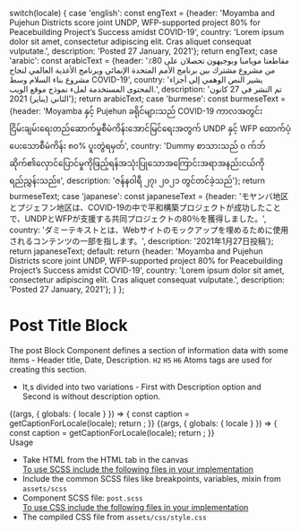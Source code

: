 
  switch(locale) {
    case 'english': const engText = {header: 'Moyamba and Pujehun Districts score joint UNDP, WFP-supported project 80% for Peacebuilding Project’s Success amidst COVID-19', country: 'Lorem ipsum dolor sit amet, consectetur adipiscing elit. Cras aliquet consequat vulputate.', description: 'Posted 27 January, 2021'}; return engText;
    case 'arabic': const arabicText = {header: 'مقاطعتا مويامبا وبوجيهون تحصلان على 80٪ من مشروع مشترك بين برنامج الأمم المتحدة الإنمائي وبرنامج الأغذية العالمي لنجاح مشروع بناء السلام وسط COVID-19', country: 'يشير النص الوهمي إلى أجزاء المحتوى المستخدمة لملء نموذج موقع الويب.', description: 'تم النشر في 27 كانون الثاني (يناير) 2021'}; return arabicText;
    case 'burmese': const burmeseText = {header: 'Moyamba နှင့် Pujehun ခရိုင်များသည် COVID-19 ကာလအတွင်းငြိမ်းချမ်းရေးတည်ဆောက်မှုစီမံကိန်းအောင်မြင်ရေးအတွက် UNDP နှင့် WFP ထောက်ပံ့ပေးသောစီမံကိန်း ၈၀% ပူးတွဲရမှတ်', country: 'Dummy စာသားသည် ၀ က်ဘ်ဆိုက်၏လှောင်ပြောင်မှုကိုဖြည့်ရန်အသုံးပြုသောအကြောင်းအရာအနည်းငယ်ကိုရည်ညွှန်းသည်။', description: 'ဇန်နဝါရီ ၂၇၊ ၂၀၂၁ တွင်တင်ခဲ့သည်'}; return burmeseText;
    case 'japanese': const japaneseText = {header: 'モヤンバ地区とプジェフン地区は、COVID-19の中で平和構築プロジェクトが成功したことで、UNDPとWFPが支援する共同プロジェクトの80％を獲得しました。', country: 'ダミーテキストとは、Webサイトのモックアップを埋めるために使用されるコンテンツの一部を指します。', description: '2021年1月27日投稿'}; return japaneseText;
    default:
      return {header: 'Moyamba and Pujehun Districts score joint UNDP, WFP-supported project 80% for Peacebuilding Project’s Success amidst COVID-19', country: 'Lorem ipsum dolor sit amet, consectetur adipiscing elit. Cras aliquet consequat vulputate.', description: 'Posted 27 January, 2021'};
  }
};

<Meta title="Molecules/Text/Post Block" component={Post} />

<style>{`
  .sbdocs-h1 {
    font-weight: 700;
  }
  .subheading {
    font-weight: 500;
    font-size: 22px;
    color: #161616;
    letter-spacing: 1.5px;
    line-height: 24px;
    margin-bottom: 12px;
    margin-top: 40px;
  }
  .high {
    font-weight: 500;
    font-size: 14px;
    color: #161616;
    line-height: 24px;
    margin-bottom: 12px;
    margin-top: 40px;
  }
  .docblock-code-toggle {
    display: none;
  }
`}</style>

# Post Title Block 

The post Block Component defines a section of information data with some items - Header title, Date,  Description. <code>H2</code> <code>H5</code> <code>H6</code>  Atoms tags are used for creating this section.

<ul>
<li>It,s divided into two variations - First with Description option and Second is without description option.</li>
</ul>

<Story name="Post Block with Description">
  {(args, { globals: { locale } }) => {
    const caption = getCaptionForLocale(locale);
    return <Post headerText={caption.header} countryText={caption.country} descriptionText={caption.description}></Post>;
  }}
</Story>

<Story name="Post Block without Description">
  {(args, { globals: { locale } }) => {
    const caption = getCaptionForLocale(locale);
    return <Post headerText={caption.header} descriptionText={caption.description}></Post>;
  }}
</Story>

<div className="subheading">Usage</div>
<ul>
<li>Take HTML from the HTML tab in the canvas</li>
<u>To use SCSS include the following files in your implementation</u>
<li>Include the common SCSS files like breakpoints, variables, mixin from <code>assets/scss</code></li>
<li>Component SCSS file: <code>post.scss</code></li>
<u>To use CSS include the following files in your implementation</u>
<li>The compiled CSS file from <code>assets/css/style.css</code></li>
</ul>
